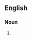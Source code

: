 {{also|tree houses}}

==English==

===Noun===
{{head|en|noun form}}

# {{plural of|treehouse|lang=en}}